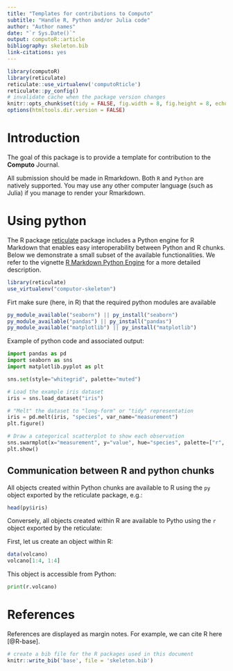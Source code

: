 ```yaml
---
title: "Templates for contributions to Computo"
subtitle: "Handle R, Python and/or Julia code"
author: "Author names"
date: "`r Sys.Date()`"
output: computoR::article
bibliography: skeleton.bib
link-citations: yes
---
```


```r
library(computoR)
library(reticulate)
reticulate::use_virtualenv('computoRticle')
reticulate::py_config()
# invalidate cache when the package version changes
knitr::opts_chunk$set(tidy = FALSE, fig.width = 8, fig.height = 8, echo = TRUE)
options(htmltools.dir.version = FALSE)
```

# Introduction

The goal of this package is to provide a template for contribution to the **Computo** Journal.

All submission should be made in Rmarkdown. Both `R` and `Python` are natively supported. You may use any other computer language (such as Julia) if you manage to render your Rmarkdown.

# Using python

The R package [reticulate](https://cran.r-project.org/package=reticulate) package includes a Python engine for R Markdown that enables easy interoperability between Python and R chunks.
Below we demonstrate a small subset of the available functionalities. We refer to the vignette [R Markdown Python Engine](https://cran.r-project.org/web/packages/reticulate/vignettes/r_markdown.html) for a more detailed description.

```r
library(reticulate)
use_virtualenv("computor-skeleton")
```

Firt make sure (here, in R) that the required python modules are available

```r
py_module_available("seaborn") || py_install("seaborn")
py_module_available("pandas") || py_install("pandas")
py_module_available("matplotlib") || py_install("matplotlib")
```

Example of python code and associated output:


```python
import pandas as pd
import seaborn as sns
import matplotlib.pyplot as plt

sns.set(style="whitegrid", palette="muted")

# Load the example iris dataset
iris = sns.load_dataset("iris")

# "Melt" the dataset to "long-form" or "tidy" representation
iris = pd.melt(iris, "species", var_name="measurement")
plt.figure()

# Draw a categorical scatterplot to show each observation
sns.swarmplot(x="measurement", y="value", hue="species", palette=["r", "c", "y"], data=iris)
plt.show()
```

## Communication between R and python chunks

All objects created within Python chunks are available to R using the `py` object exported by the reticulate package, e.g.:

```r
head(py$iris)
```

Conversely, all objects created within R are available to Pytho using the `r` object exported by the reticulate:

First, let us create an object within R:

```r
data(volcano)
volcano[1:4, 1:4]
```

This object is accessible from Python:

```python
print(r.volcano)
```




# References

References are displayed as margin notes. For example, we can cite R here [@R-base].

```r
# create a bib file for the R packages used in this document
knitr::write_bib('base', file = 'skeleton.bib')
```

